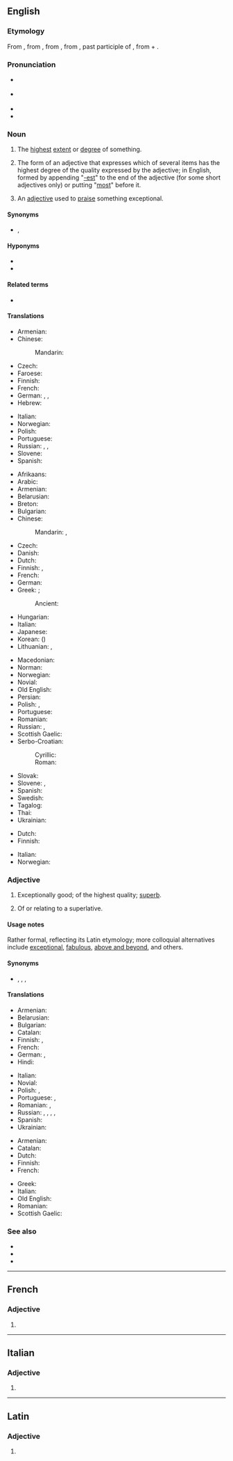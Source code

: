 {{also|Superlative}}
==English==
{{was wotd|2008|March|11}}
{{wikipedia}}

===Etymology===
From {{etyl|enm|en}} {{m|enm|superlatyf}}, from {{etyl|fro|en}} {{m|fro|superlatif}}, from {{etyl|LL.|en}} {{m|la|superlātīvus}}, from {{etyl|la|en}} {{m|la|superlātus||extravagant, of hyperbole}}, past participle of {{m|la|superfero||carry over}}, from {{m|la|super||above}} + {{m|la|fero||bear, carry}}.

===Pronunciation===
* {{a|RP}} {{IPA|/suːˈpɜː.lə.tɪv/|/sjuːˈpɜː.lə.tɪv/|lang=en}}
* {{a|US}} {{IPA|/suˈpɝː.lə.tɪv/|lang=en}}
* {{audio|en-us-superlative.ogg|Audio (US)|lang=en}}
* {{audio|en-au-superlative.ogg|Audio (AU)|lang=en}}

===Noun===
{{en-noun}}

# The [[highest]] [[extent]] or [[degree]] of something.
# {{lb|en|grammar}} The form of an adjective that expresses which of several items has the highest degree of the quality expressed by the adjective; in English, formed by appending "[[-est]]" to the end of the adjective (for some short adjectives only) or putting "[[most]]" before it.
#: {{ux|en|The '''superlative''' of "big" is "biggest".}}
# {{lb|en|informal}} An [[adjective]] used to [[praise]] something exceptional.
#: {{ux|en|Daniel is amazing, wonderful, fantastic, and many other '''superlatives''' I can’t think of right now!}}

====Synonyms====
* {{sense|highest degree}} {{l|en|acme}}, {{l|en|peak}}

====Hyponyms====
* {{l|en|absolute superlative}}
* {{l|en|relative superlative}}

====Related terms====
* {{l|en|superlative degree}}

====Translations====
{{trans-top|highest degree of something}}
* Armenian: {{t+|hy|գերադրական}}
* Chinese:
*: Mandarin: {{t+|cmn|最高級|tr=Zuì gāojí}}
* Czech: {{t+|cs|superlativ}}
* Faroese: {{t|fo|hástig|n}}
* Finnish: {{t+|fi|huippu}}
* French: {{t+|fr|summum|m}}
* German: {{t+|de|Superlativ|m}}, {{t+|de|Höchststufe|f}}, {{t+|de|Meiststufe}}
* Hebrew: {{t|he|מופלג}}
{{trans-mid}}
* Italian: {{t+|it|superlativo}}
* Norwegian: {{t+|no|superlativ}}
* Polish: {{t|pl|superlatyw|m-in}}
* Portuguese: {{t+|pt|superlativo}}
* Russian: {{t|ru|[[высший|вы́сшая]] [[то́чка]]|f}}, {{t+|ru|кульмина́ция|f}}, {{t+|ru|верши́на|f}}
* Slovene: {{t|sl|presežek|m}}
* Spanish: {{t+|es|superlativo}}
{{trans-bottom}}

{{trans-top|form of adjective expressing "most"}}
* Afrikaans: {{t+|af|superlatief}}
* Arabic: {{t|ar|دَرَجَة فَائِقَة|f|tr=daraja fāʾiqa}}
* Armenian: {{t+|hy|գերադրական}}
* Belarusian: {{t|be|найвышэ́йшая ступе́нь|f}}
* Breton: {{t+|br|derez-uhelañ|m}}
* Bulgarian: {{t|bg|превъзхо́дна сте́пен|f}}
* Chinese:
*: Mandarin: {{t+|cmn|最高級|sc=Hani}}, {{t+|cmn|最高级|tr=zuìgāojí|sc=Hani}}
* Czech: {{t+|cs|superlativ|m}}
* Danish: {{t+|da|superlativ}}
* Dutch: {{t+|nl|superlatief|m}}
* Finnish: {{t+|fi|superlatiivi}}, {{t|fi|yliaste}}
* French: {{t+|fr|superlatif|m}}
* German: {{t+|de|Superlativ|m}}
* Greek: {{qualifier|degree}} {{t+|el|υπερθετικός|m}}; {{t+|el|υπερθετικό|n}}
*: Ancient: {{t|grc|ὑπερθετικός|m}}
* Hungarian: {{t+|hu|felsőfok}}
* Italian: {{t+|it|superlativo|m}}
* Japanese: {{t+|ja|最上級|tr=さいじょうきゅう, saijōkyū}}
* Korean: {{t+|ko|최상급}} ({{t+|ko|最上級}})
* Lithuanian: {{t+|lt|aukščiausiasis laipsnis|m}}, {{t+|lt|aukščiausiasis|m}}
{{trans-mid}}
* Macedonian: {{t|mk|суперлатив|m}}
* Norman: {{t|nrf|supèrlatif|m}}
* Norwegian: {{t+|no|superlativ|m}}
* Novial: {{t|nov|superlative}}
* Old English: {{t|ang|oferstīgendlīċ}}
* Persian: {{t+|fa|صفت برترین|tr=sefat-e bartarin}}
* Polish: {{t+|pl|stopień najwyższy|m-in}}, {{t|pl|superlatyw|m}}
* Portuguese: {{t+|pt|superlativo|m}}
* Romanian: {{t+|ro|superlativ|m|n}}
* Russian: {{t+|ru|превосхо́дная сте́пень|f}}, {{t+|ru|супе́рлятив|m}}
* Scottish Gaelic: {{t|gd|feabhasach|m}}
* Serbo-Croatian:
*: Cyrillic: {{t|sh|су̏перлатӣв|m}}
*: Roman: {{t+|sh|sȕperlatīv|m}}
* Slovak: {{t|sk|superlativ|m}}
* Slovene: {{t|sl|presežnik|m}}, {{t|sl|superlativ|m}}
* Spanish: {{t+|es|superlativo|m}}
* Swedish: {{t+|sv|superlativ|n}}
* Tagalog: {{t|tl|pasukdol}}
* Thai: {{t|th|ชั้นเยี่ยม}}
* Ukrainian: {{t+|uk|найви́щий сту́пінь|m}}
{{trans-bottom}}

{{trans-top|adjective used to praise}}
* Dutch: {{t+|nl|overtreffende trap}}
* Finnish: {{t+|fi|superlatiivi}}
{{trans-mid}}
* Italian: {{t+|it|superlativo|m}}
* Norwegian: {{t+|no|superlativ|n}}
{{trans-bottom}}

===Adjective===
{{en-adj|-}}

# Exceptionally good; of the highest quality; [[superb]].
# {{lb|en|grammar}} Of or relating to a superlative.

====Usage notes====
Rather formal, reflecting its Latin etymology; more colloquial alternatives include [[exceptional]], [[fabulous]], [[above and beyond]], and others.

====Synonyms====
* {{sense|exceptionally good}} {{l|en|above and beyond}}, {{l|en|exceptional}}, {{l|en|extraordinary}}, {{l|en|superb}}

====Translations====
{{trans-top|exceptionally good}}
* Armenian: {{t+|hy|գերադրական}}
* Belarusian: {{t|be|найвышэ́йшы}}
* Bulgarian: {{t+|bg|превъзхо́ден}}
* Catalan: {{t+|ca|superlatiu}}
* Finnish: {{t+|fi|erinomainen}}, {{t+|fi|häikäisevä}}
* French: {{t+|fr|suprême}}
* German: {{t+|de|höchst}}, {{t+|de|hervorragend}}
* Hindi: {{t|hi|सर्वोत्कृष्ट}}
{{trans-mid}}
* Italian: {{t+|it|superlativo|m}}
* Novial: {{t|nov|superlativi}}
* Polish: {{t+|pl|doskonały}}, {{t+|pl|znakomity}}
* Portuguese: {{t+|pt|supremo}}, {{t+|pt|superlativo}}
* Romanian: {{t+|ro|suprem}}, {{t+|ro|superlativ}}
* Russian: {{t+|ru|высоча́йший}}, {{t+|ru|велича́йший}}, {{t+|ru|превосхо́дный}}, {{t+|ru|наивы́сший}}, {{t+|ru|вы́сший}}
* Spanish: {{t+|es|supremo}}
* Ukrainian: {{t+|uk|найви́щий}}
{{trans-bottom}}

{{trans-top|of or pertaining to a superlative}}
* Armenian: {{t+|hy|գերադրական}}
* Catalan: {{t+|ca|superlatiu}}
* Dutch: {{t+|nl|overtreffende trap}}
* Finnish: {{t|fi|superlatiivinen}}
* French: {{t+|fr|superlatif|m}}
{{trans-mid}}
* Greek: {{t+|el|υπερθετικός}}
* Italian: {{t+|it|superlativo|m}}
* Old English: {{t|ang|oferstīgendlīċ}}
* Romanian: {{t+|ro|superlativ}}
* Scottish Gaelic: {{t|gd|feabhasach}}
{{trans-bottom}}

===See also===
* {{l|en|absolute}}
* {{l|en|comparative}}
* {{l|en|elative}}

----

==French==

===Adjective===
{{head|fr|adjective form}}

# {{feminine singular of|superlatif|lang=fr}}

----

==Italian==

===Adjective===
{{head|it|adjective form}}

# {{feminine plural of|superlativo|lang=it}}

----

==Latin==

===Adjective===
{{la-adj-form|superlātīve}}

# {{inflection of|superlātīvus||voc|m|s|lang=la}}